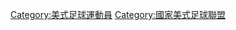 {{Commonscat|National Football League players}}

[[Category:美式足球運動員|Category:美式足球運動員]]
[[Category:國家美式足球聯盟|Category:國家美式足球聯盟]]